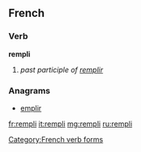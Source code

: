 ==French==

===Verb===
'''rempli'''
# ''past participle of [[remplir]]''

===Anagrams===
* [[emplir#French|emplir]]

[[Category:French verb forms]]

[[fr:rempli]]
[[it:rempli]]
[[mg:rempli]]
[[ru:rempli]]